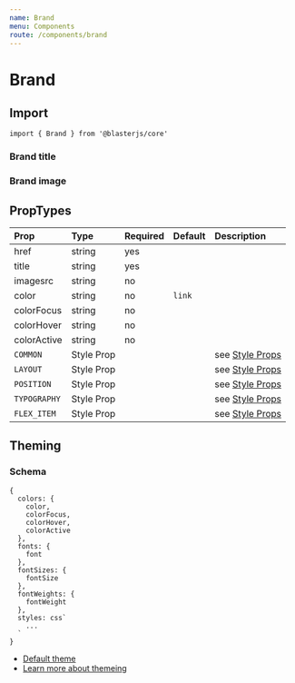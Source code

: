 ```yaml
---
name: Brand
menu: Components
route: /components/brand
---
```



# Brand

## Import
`import { Brand } from '@blasterjs/core'`

### Brand title
<Playground>
  <Brand
    color="textBase"
    title="Raster Foundry"
    href="#"
  />
</Playground>

### Brand image
<Playground>
  <Brand
    title="Raster Foundry"
    href="#"
    width="50px"
    px={1}
    py={1}
    mx={4}
    my={4}
    imagesrc="https://docs.rasterfoundry.com/assets/images/raster-foundry-logo.png"
  />
</Playground>

## PropTypes
| Prop | Type | Required | Default | Description |
|:-----|:-----|:---------|:--------|:------------|
| href |  string | yes | | |
| title |  string | yes | | |
| imagesrc |  string | no | | |
| color |  string | no | `link` | |
| colorFocus |  string | no | | |
| colorHover |  string | no | | |
| colorActive |  string | no | | |
| `COMMON` | Style Prop |  |  | see [Style Props](/style-props) |
| `LAYOUT` | Style Prop |  |  | see [Style Props](/style-props) |
| `POSITION` | Style Prop |  |  | see [Style Props](/style-props) |
| `TYPOGRAPHY` | Style Prop |  |  | see [Style Props](/style-props) |
| `FLEX_ITEM` | Style Prop |  |  | see [Style Props](/style-props) |

## Theming

### Schema
```
{
  colors: {
    color,
    colorFocus,
    colorHover,
    colorActive
  },
  fonts: {
    font
  },
  fontSizes: {
    fontSize
  },
  fontWeights: {
    fontWeight
  },
  styles: css`
    ...
  `
}
```


- [Default theme](https://github.com/raster-foundry/blasterjs/tree/master/packages/core/theme/components/brand)
- [Learn more about themeing](/blaster-theme)
